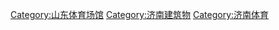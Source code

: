 [[Category:山东体育场馆|Category:山东体育场馆]]
[[Category:济南建筑物|Category:济南建筑物]]
[[Category:济南体育|Category:济南体育]]
